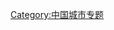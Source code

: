 {{Wikipedia category}}

{{catmore1|[[Wikipedia:吉林市专题|Wikipedia:吉林市专题]]}}
{{Articles by Importance| topic=吉林市 | importance= }}
{{Articles by Quality|topic=吉林市}}
{{CategoryTOC}}

[[Category:中国城市专题|Category:中国城市专题]]